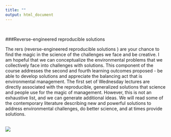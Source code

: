```yaml
---
title: ""
output: html_document
---
```

<br>

###Reverse-engineered reproducible solutions  

The rers (reverse-engineered reproducible solutions ) are your chance to find the magic in the science of the challenges we face and be creative.  I am hopeful that we can conceptualize the environmental problems that we collectively face into challenges with solutions. This component of the course addresses the second and fourth learning outcomes proposed - be able to develop solutions and appreciate the balancing act that is environmental management.  The first set of Wednesday lectures are directly associated with the reproducible, generalized solutions that science and people use for the magic of management. However, this is not an exhaustive list, and we can generate additional ideas.  We will read some of the contemporary literature describing new and powerful solutions to address environmental challenges, do better science, and at times provide solutions.  

<br>
![](./spells.jpg)  
<br>  